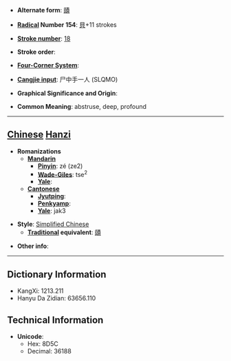 * '''Alternate form''': [[賾]]

* '''[[Wiktionary:Chinese radical index| Radical]] Number 154''': [[Wiktionary:Chinese radical index 貝|貝]]+11 strokes

* '''[[Wiktionary:Chinese total strokes index|Stroke number]]''': [[Wiktionary:Chinese total strokes index 18|18]]

* '''Stroke order''': 

* '''[[Wiktionary:Chinese four corner index|Four-Corner System]]''': 

* '''[[Wiktionary:Chinese Cangjie index|Cangjie input]]''': 尸中手一人 (SLQMO)

* '''Graphical Significance and Origin''': 

* '''Common Meaning''': abstruse, deep, profound

----

== [[Chinese]] [[Hanzi]] ==

* '''Romanizations'''
** '''[[Mandarin]]'''
*** '''[[Pinyin]]''': zé (ze2)
*** '''[[Wade-Giles]]''': tse<sup>2</sup>
*** '''[[Yale]]''': 
** '''[[Cantonese]]'''
*** '''[[Jyutping]]''':
*** '''[[Penkyamp]]''': 
*** '''[[Yale]]''': jak3

* '''Style''': [[Simplified Chinese]] 
** '''[[Traditional Chinese|Traditional]] equivalent''': [[賾]]

* '''Other info''': 

----

== Dictionary Information ==

* KangXi: 1213.211
* Hanyu Da Zidian: 63656.110

== Technical Information ==

* '''Unicode''':
** Hex: 8D5C
** Decimal: 36188